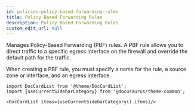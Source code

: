 ```yaml
---
id: policies-policy-based-forwarding-rules
title: Policy Based Forwarding Rules
description: Policy Based Forwarding Rules
custom_edit_url: null
---
```




Manages Policy-Based Forwarding (PBF) rules. A PBF rule allows you to direct traffic to a specific egress interface
on the firewall and override the default path for the traffic.

When creating a PBF rule, you must specify a name for the rule, a source zone or interface, and an egress interface.




```mdx-code-block
import DocCardList from '@theme/DocCardList';
import {useCurrentSidebarCategory} from '@docusaurus/theme-common';

<DocCardList items={useCurrentSidebarCategory().items}/>
```
      
